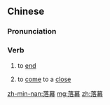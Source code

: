 ==Chinese==
{{zh-forms}}

===Pronunciation===
{{zh-pron
|m=luòmù
|c=lok6 mok6
|mn=lo̍h-bō͘
|cat=v
}}

===Verb===
{{zh-verb}}

# {{lb|zh|of a show}} to [[end]]
# {{lb|zh|figurative}} to [[come]] to a [[close]]

[[zh-min-nan:落幕]]
[[mg:落幕]]
[[zh:落幕]]